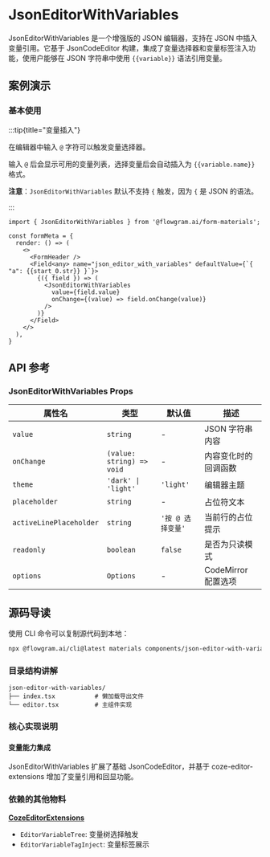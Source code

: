 
# JsonEditorWithVariables

JsonEditorWithVariables 是一个增强版的 JSON 编辑器，支持在 JSON 中插入变量引用。它基于 JsonCodeEditor 构建，集成了变量选择器和变量标签注入功能，使用户能够在 JSON 字符串中使用 `{{variable}}` 语法引用变量。

## 案例演示

### 基本使用

:::tip{title="变量插入"}

在编辑器中输入 `@` 字符可以触发变量选择器。

输入 `@` 后会显示可用的变量列表，选择变量后会自动插入为 `{{variable.name}}` 格式。


**注意**：`JsonEditorWithVariables` 默认不支持 `{` 触发，因为 `{` 是 JSON 的语法。

:::

<BasicStory />

```tsx pure title="form-meta.tsx"
import { JsonEditorWithVariables } from '@flowgram.ai/form-materials';

const formMeta = {
  render: () => (
    <>
      <FormHeader />
      <Field<any> name="json_editor_with_variables" defaultValue={`{ "a": {{start_0.str}} }`}>
        {({ field }) => (
          <JsonEditorWithVariables
            value={field.value}
            onChange={(value) => field.onChange(value)}
          />
        )}
      </Field>
    </>
  ),
}
```


## API 参考

### JsonEditorWithVariables Props

| 属性名 | 类型 | 默认值 | 描述 |
|--------|------|--------|------|
| `value` | `string` | - | JSON 字符串内容 |
| `onChange` | `(value: string) => void` | - | 内容变化时的回调函数 |
| `theme` | `'dark' \| 'light'` | `'light'` | 编辑器主题 |
| `placeholder` | `string` | - | 占位符文本 |
| `activeLinePlaceholder` | `string` | `'按 @ 选择变量'` | 当前行的占位提示 |
| `readonly` | `boolean` | `false` | 是否为只读模式 |
| `options` | `Options` | - | CodeMirror 配置选项 |

## 源码导读

<SourceCode
  href="https://github.com/bytedance/flowgram.ai/tree/main/packages/materials/form-materials/src/components/json-editor-with-variables"
/>

使用 CLI 命令可以复制源代码到本地：

```bash
npx @flowgram.ai/cli@latest materials components/json-editor-with-variables
```

### 目录结构讲解

```
json-editor-with-variables/
├── index.tsx           # 懒加载导出文件
└── editor.tsx          # 主组件实现
```

### 核心实现说明

#### 变量能力集成

JsonEditorWithVariables 扩展了基础 JsonCodeEditor，并基于 coze-editor-extensions 增加了变量引用和回显功能。

### 依赖的其他物料

[**CozeEditorExtensions**](./coze-editor-extensions)
- `EditorVariableTree`: 变量树选择触发
- `EditorVariableTagInject`: 变量标签展示

